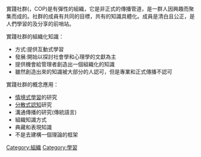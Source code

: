 實踐社群({{lang-en|Community of Practice}}，COP)是有彈性的組織，它是非正式的傳播管道，是一群人因興趣而聚集而成的。社群的成員有共同的目標，共有的知識具體化。成員是清白且公正，是人們學習的及分享的前哨站。

實踐社群的組織化知識：
*方式:提供互動式學習
*發展:開始以探討社會學和心理學的文獻為主
*提供機會給管理者創造出一個組織化的知識
*雖然創造出來的知識被大部分的人認可，但是專業和正式傳播不認可

實踐社群的概念應用：
*[[情境式學習|情境式學習]]的研究
*[[分散式認知|分散式認知]]研究
*溝通傳播的研究(傳統語言)
*組織知識方式
*典藏和表現知識
*不是去建構一個理論的框架

[[Category:組織|Category:組織]]
[[Category:學習|Category:學習]]